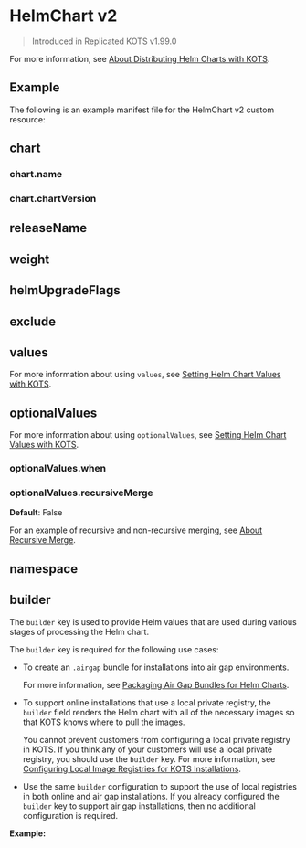 
# HelmChart v2

> Introduced in Replicated KOTS v1.99.0

<KotsHelmCrDescription/>

For more information, see [About Distributing Helm Charts with KOTS](/vendor/helm-native-about).

## Example

The following is an example manifest file for the HelmChart v2 custom resource:

<V2Example/>

## chart

<Chart/>

### chart.name

<ChartName/>

### chart.chartVersion

<ChartVersion/>

## releaseName

<ChartReleaseName/>

## weight

<Weight/>

## helmUpgradeFlags

<HelmUpgradeFlags/>

## exclude

<Exclude/>

## values

<Values/>

For more information about using `values`, see [Setting Helm Chart Values with KOTS](/vendor/helm-optional-value-keys).

## optionalValues

<OptionalValues/>

For more information about using `optionalValues`, see [Setting Helm Chart Values with KOTS](/vendor/helm-optional-value-keys).

### optionalValues.when

<OptionalValuesWhen/>

### optionalValues.recursiveMerge

<OptionalValuesRecursiveMerge/>

**Default**: False

For an example of recursive and non-recursive merging, see [About Recursive Merge](/vendor/helm-optional-value-keys#recursive-merge).

## namespace

<Namespace/>

## builder

The `builder` key is used to provide Helm values that are used during various stages of processing the Helm chart.

The `builder` key is required for the following use cases:

* To create an `.airgap` bundle for installations into air gap environments.

  <BuilderAirgapIntro/>

  For more information, see [Packaging Air Gap Bundles for Helm Charts](/vendor/helm-packaging-airgap-bundles).

* To support online installations that use a local private registry, the `builder` field renders the Helm chart with all of the necessary images so that KOTS knows where to pull the images.

  You cannot prevent customers from configuring a local private registry in KOTS. If you think any of your customers will use a local private registry, you should use the `builder` key. For more information, see [Configuring Local Image Registries for KOTS Installations](/enterprise/image-registry-settings).

<HelmBuilderRequirements/>

* Use the same `builder` configuration to support the use of local registries in both online and air gap installations. If you already configured the `builder` key to support air gap installations, then no additional configuration is required.

**Example:**

<BuilderExample/>
